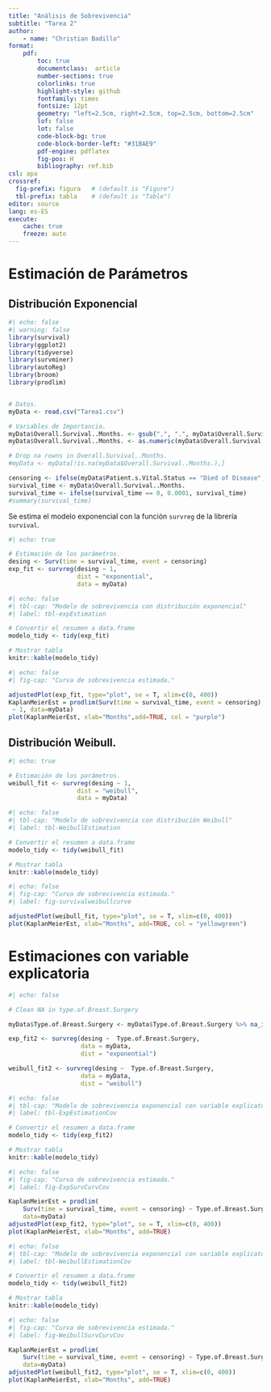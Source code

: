 ```yaml
---
title: "Análisis de Sobrevivencia"
subtitle: "Tarea 2"
author: 
    - name: "Christian Badillo"
format:
    pdf:
        toc: true
        documentclass:  article
        number-sections: true
        colorlinks: true
        highlight-style: github
        fontfamily: times
        fontsize: 12pt
        geometry: "left=2.5cm, right=2.5cm, top=2.5cm, bottom=2.5cm"
        lof: false
        lot: false
        code-block-bg: true
        code-block-border-left: "#31BAE9"
        pdf-engine: pdflatex
        fig-pos: H
        bibliography: ref.bib
csl: apa
crossref:
  fig-prefix: figura   # (default is "Figure")
  tbl-prefix: tabla    # (default is "Table")
editor: source
lang: es-ES
execute:
    cache: true
    freeze: auto
---
```

\newpage
# Estimación de Parámetros

## Distribución Exponencial

```r
#| echo: false
#| warning: false
library(survival)
library(ggplot2)
library(tidyverse)
library(survminer)
library(autoReg)
library(broom)
library(prodlim)


# Datos.
myData <- read.csv("Tarea1.csv")

# Variables de Importancia.
myData$Overall.Survival..Months. <- gsub(",", ".", myData$Overall.Survival..Months.)
myData$Overall.Survival..Months. <- as.numeric(myData$Overall.Survival..Months.)

# Drop na rowns in Overall.Survival..Months.
#myData <- myData[!is.na(myData$Overall.Survival..Months.),]

censoring <- ifelse(myData$Patient.s.Vital.Status == "Died of Disease", 1, 0)
survival_time <- myData$Overall.Survival..Months.
survival_time <- ifelse(survival_time == 0, 0.0001, survival_time)
#summary(survival_time)
```

Se estima el modelo exponencial con la función `survreg` de la librería `survival`.

```r
#| echo: true

# Estimación de los parámetros.
desing <- Surv(time = survival_time, event = censoring)
exp_fit <- survreg(desing ~ 1, 
                   dist = "exponential", 
                   data = myData)
```

```r
#| echo: false
#| tbl-cap: "Modelo de sobrevivencia con distribución exponencial"
#| label: tbl-expEstimation

# Convertir el resumen a data.frame
modelo_tidy <- tidy(exp_fit)

# Mostrar tabla
knitr::kable(modelo_tidy)
```

```r
#| echo: false
#| fig-cap: "Curva de sobrevivencia estimada."

adjustedPlot(exp_fit, type="plot", se = T, xlim=c(0, 400))
KaplanMeierEst = prodlim(Surv(time = survival_time, event = censoring)
 ~ 1, data=myData)
plot(KaplanMeierEst, xlab="Months",add=TRUE, col = "purple")
```

## Distribución Weibull.

```r
#| echo: true

# Estimación de los parámetros.
weibull_fit <- survreg(desing ~ 1, 
                   dist = "weibull", 
                   data = myData)
```

```r
#| echo: false
#| tbl-cap: "Modelo de sobrevivencia con distribución Weibull"
#| label: tbl-WeibullEstimation

# Convertir el resumen a data.frame
modelo_tidy <- tidy(weibull_fit)

# Mostrar tabla
knitr::kable(modelo_tidy)
```

```r
#| echo: false
#| fig-cap: "Curva de sobrevivencia estimada."
#| label: fig-survivalweibullcurve

adjustedPlot(weibull_fit, type="plot", se = T, xlim=c(0, 400))
plot(KaplanMeierEst, xlab="Months", add=TRUE, col = "yellowgreen")
```

# Estimaciones con variable explicatoria

```r
#| echo: false

# Clean NA in type.of.Breast.Surgery

myData$Type.of.Breast.Surgery <- myData$Type.of.Breast.Surgery %>% na_if(., "")

exp_fit2 <- survreg(desing ~  Type.of.Breast.Surgery, 
                    data = myData,
                    dist = "exponential")

weibull_fit2 <- survreg(desing ~  Type.of.Breast.Surgery, 
                    data = myData,
                    dist = "weibull")
```

```r
#| echo: false
#| tbl-cap: "Modelo de sobrevivencia exponencial con variable explicatoria"
#| label: tbl-ExpEstimationCov

# Convertir el resumen a data.frame
modelo_tidy <- tidy(exp_fit2)

# Mostrar tabla
knitr::kable(modelo_tidy)
```

```r
#| echo: false
#| fig-cap: "Curva de sobrevivencia estimada."
#| label: fig-ExpSurvCurvCov

KaplanMeierEst = prodlim(
    Surv(time = survival_time, event = censoring) ~ Type.of.Breast.Surgery, 
    data=myData)
adjustedPlot(exp_fit2, type="plot", se = T, xlim=c(0, 400))
plot(KaplanMeierEst, xlab="Months", add=TRUE)
```


```r
#| echo: false
#| tbl-cap: "Modelo de sobrevivencia exponencial con variable explicatoria"
#| label: tbl-WeibullEstimationCov

# Convertir el resumen a data.frame
modelo_tidy <- tidy(weibull_fit2)

# Mostrar tabla
knitr::kable(modelo_tidy)
```

```r
#| echo: false
#| fig-cap: "Curva de sobrevivencia estimada."
#| label: fig-WeibullSurvCurvCov

KaplanMeierEst = prodlim(
    Surv(time = survival_time, event = censoring) ~ Type.of.Breast.Surgery, 
    data=myData)
adjustedPlot(weibull_fit2, type="plot", se = T, xlim=c(0, 400))
plot(KaplanMeierEst, xlab="Months", add=TRUE)
```